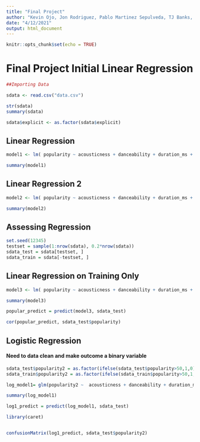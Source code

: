 ```yaml
---
title: "Final Project"
author: "Kevin Ojo, Jon Rodriguez, Pablo Martinez Sepulveda, TJ Banks, Alex Johnson"
date: "4/12/2021"
output: html_document
---
```


```r
knitr::opts_chunk$set(echo = TRUE)
```

# Final Project Initial Linear Regression
```r
##Importing Data

sdata <- read.csv("data.csv")

str(sdata)
summary(sdata)

sdata$explicit <- as.factor(sdata$explicit)

```

## Linear Regression
```r

model1 <- lm( popularity ~ acousticness + danceability + duration_ms + energy + explicit + instrumentalness + key + liveness + loudness + speechiness + tempo + tempo + valence ,data = sdata )

summary(model1)

```
## Linear Regression 2
```r
model2 <- lm( popularity ~ acousticness + danceability + duration_ms + energy + explicit + instrumentalness + key + liveness + speechiness + valence ,data = sdata )

summary(model2)

```

## Assessing Regression

```r

set.seed(12345)
testset = sample(1:nrow(sdata), 0.2*nrow(sdata))
sdata_test = sdata[testset, ]
sdata_train = sdata[-testset, ]

```

## Linear Regression on Training Only

```r
model3 <- lm( popularity ~ acousticness + danceability + duration_ms + energy + explicit + instrumentalness + key + liveness + speechiness + valence ,data = sdata_train )

summary(model3)


```

```r

popular_predict = predict(model3, sdata_test)

cor(popular_predict, sdata_test$popularity)


```
## Logistic Regression

#### Need to data clean and make outcome a binary variable
```r
sdata_test$popularity2 = as.factor(ifelse(sdata_test$popularity>50,1,0))
sdata_train$popularity2 = as.factor(ifelse(sdata_train$popularity>50,1,0))

log_model1= glm(popularity2 ~  acousticness + danceability + duration_ms + energy + explicit + instrumentalness + key + liveness + loudness + speechiness + tempo + valence ,data = sdata_train, family = "binomial")

summary(log_model1)

```

```r

log1_predict = predict(log_model1, sdata_test)

library(caret)


confusionMatrix(log1_predict, sdata_test$popularity2)

```

